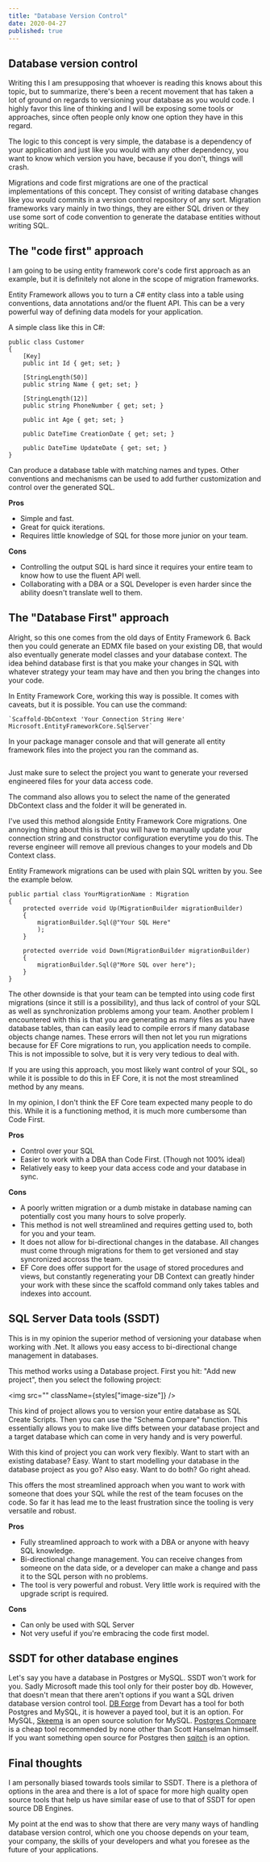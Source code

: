 ```yaml
---
title: "Database Version Control"
date: 2020-04-27
published: true
---
```



## Database version control

Writing this I am presupposing that whoever is reading this knows about this topic, but to summarize, there's been a recent movement that has taken a lot of ground on regards to versioning your database as you would code. I highly favor this line of thinking and I will be exposing some tools or approaches, since often people only know one option they have in this regard.

The logic to this concept is very simple, the database is a dependency of your application and just like you would with any other dependency, you want to know which version you have, because if you don't, things will crash.

Migrations and code first migrations are one of the practical implementations of this concept. They consist of writing database changes like you would commits in a version control repository of any sort. Migration frameworks vary mainly in two things, they are either SQL driven or they use some sort of code convention to generate the database entities without writing SQL.

## The "code first" approach

I am going to be using entity framework core's code first approach as an example, but it is definitely not alone in the scope of migration frameworks.

Entity Framework allows you to turn a C# entity class into a table using conventions, data annotations and/or the fluent API. This can be a very powerful way of defining data models for your application.

A simple class like this in C#:
   
    public class Customer
    {
        [Key]
        public int Id { get; set; }

        [StringLength(50)]
        public string Name { get; set; }

        [StringLength(12)]
        public string PhoneNumber { get; set; }

        public int Age { get; set; }

        public DateTime CreationDate { get; set; }

        public DateTime UpdateDate { get; set; }
    }

Can produce a database table with matching names and types. Other conventions and mechanisms can be used to add further customization and control over the generated SQL. 

**Pros**

* Simple and fast.
* Great for quick iterations.
* Requires little knowledge of SQL for those more junior on your team.

**Cons**

* Controlling the output SQL is hard since it requires your entire team to know how to use the fluent API well.
* Collaborating with a DBA or a SQL Developer is even harder since the ability doesn't translate well to them.

## The "Database First" approach

Alright, so this one comes from the old days of Entity Framework 6. Back then you could generate an EDMX file based on your existing DB, that would also eventually generate model classes and your database context.
The idea behind database first is that you make your changes in SQL with whatever strategy your team may have and then you bring the changes into your code.

In Entity Framework Core, working this way is possible. It comes with caveats, but it is possible. You can use the command:

    `Scaffold-DbContext 'Your Connection String Here' Microsoft.EntityFrameworkCore.SqlServer`

In your package manager console and that will generate all entity framework files into the project you ran the command as.

<img src="" className="" />

Just make sure to select the project you want to generate your reversed engineered files for your data access code.

The command also allows you to select the name of the generated DbContext class and the folder it will be generated in.

I've used this method alongside Entity Framework Core migrations. One annoying thing about this is that you will have to manually update your connection string and constructor configuration everytime you do this. The reverse engineer will remove all previous changes to your models and Db Context class.

Entity Framework migrations can be used with plain SQL written by you. See the example below.

    public partial class YourMigrationName : Migration
    {
        protected override void Up(MigrationBuilder migrationBuilder)
        {
            migrationBuilder.Sql(@"Your SQL Here"
            );
        }

        protected override void Down(MigrationBuilder migrationBuilder)
        {
            migrationBuilder.Sql(@"More SQL over here");
        }
    }

The other downside is that your team can be tempted into using code first migrations (since it still is a possibility), and thus lack of control of your SQL as well as synchronization problems among your team. Another problem I encountered with this is that you are generating as many files as you have database tables, than can easily lead to compile errors if many database objects change names. These errors will then not let you run migrations because for EF Core migrations to run, you application needs to compile. This is not impossible to solve, but it is very very tedious to deal with.

If you are using this approach, you most likely want control of your SQL, so while it is possible to do this in EF Core, it is not the most streamlined method by any means.

In my opinion, I don't think the EF Core team expected many people to do this. While it is a functioning method, it is much more cumbersome than Code First.

**Pros**

* Control over your SQL
* Easier to work with a DBA than Code First. (Though not 100% ideal)
* Relatively easy to keep your data access code and your database in sync.

**Cons**

* A poorly written migration or a dumb mistake in database naming can potentially cost you many hours to solve properly.
* This method is not well streamlined and requires getting used to, both for you and your team.
* It does not allow for bi-directional changes in the database. All changes must come through migrations for them to get versioned and stay syncronized accross the team.
* EF Core does offer support for the usage of stored procedures and views, but constantly regenerating your DB Context can greatly hinder your work with these since the scaffold command only takes tables and indexes into account.

## SQL Server Data tools (SSDT)

This is in my opinion the superior method of versioning your database when working with .Net. It allows you easy access to bi-directional change management in databases.

This method works using a Database project. First you hit: "Add new project", then you select the following project:

<img src="" className={styles["image-size"]} />

This kind of project allows you to version your entire database as SQL Create Scripts. Then you can use the "Schema Compare" function. This essentially allows you to make live diffs between your database project and a target database which can come in very handy and is very powerful.

With this kind of project you can work very flexibly. Want to start with an existing database? Easy. Want to start modelling your database in the database project as you go? Also easy. Want to do both? Go right ahead.

This offers the most streamlined approach when you want to work with someone that does your SQL while the rest of the team focuses on the code. So far it has lead me to the least frustration since the tooling is very versatile and robust.

**Pros**

* Fully streamlined approach to work with a DBA or anyone with heavy SQL knowledge.
* Bi-directional change management. You can receive changes from someone on the data side, or a developer can make a change and pass it to the SQL person with no problems.
* The tool is very powerful and robust. Very little work is required with the upgrade script is required.

**Cons**

* Can only be used with SQL Server
* Not very useful if you're embracing the code first model.

## SSDT for other database engines

Let's say you have a database in Postgres or MySQL. SSDT won't work for you. Sadly Microsoft made this tool only for their poster boy db. However, that doesn't mean that there aren't options if you want a SQL driven database version control tool. <a href="https://www.devart.com/">DB Forge</a> from Devart has a tool for both Postgres and MySQL, it is however a payed tool, but it is an option. For MySQL, <a href="https://github.com/skeema/skeema">Skeema</a> is an open source solution for MySQL. <a href="https://www.postgrescompare.com/">Postgres Compare</a> is a cheap tool recommended by none other than Scott Hanselman himself. If you want something open source for Postgres then <a href="https://metacpan.org/pod/sqitchtutorial">sqitch</a> is an option.

## Final thoughts

I am personally biased towards tools similar to SSDT. There is a plethora of options in the area and there is a lot of space for more high quality open source tools that help us have similar ease of use to that of SSDT for open source DB Engines.

My point at the end was to show that there are very many ways of handling database version control, which one you choose depends on your team, your company, the skills of your developers and what you foresee as the future of your applications.
